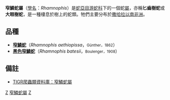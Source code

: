 {{Automatic Taxobox
| taxon = Rhamnophis 
| authority = Günther，1862
}}

'''窄鱗蛇屬'''（[[學名|學名]]：''Rhamnophis''）是[[蛇亞目|蛇亞目]][[游蛇科|游蛇科]]下的一個蛇[[屬|屬]]，亦稱'''匕齒樹蛇'''或'''大眼樹蛇'''，是一種棲息於樹上的蛇類。牠們主要分布於[[撒哈拉以南非洲|撒哈拉以南非洲]]。

==品種==
*'''[[窄鱗蛇|窄鱗蛇]]'''（''Rhamnophis aethiopissa''，<small>Günther，1862</small>）
*'''[[黑色窄鱗蛇|黑色窄鱗蛇]]'''（''Rhamnophis batesii''，<small>Boulenger，1908</small>）

==備註==
*{{en}}[http://reptile-database.reptarium.cz/search.php?&genus=Rhamnophis&submit=Search TIGR爬蟲類資料庫：窄鱗蛇屬]
{{taxonbar}}

[[Category:游蛇科|Z]]
[[Category:窄鱗蛇屬|]]
[[Category:_1862年描述的分类群|Z]]
{{animal-stub}}